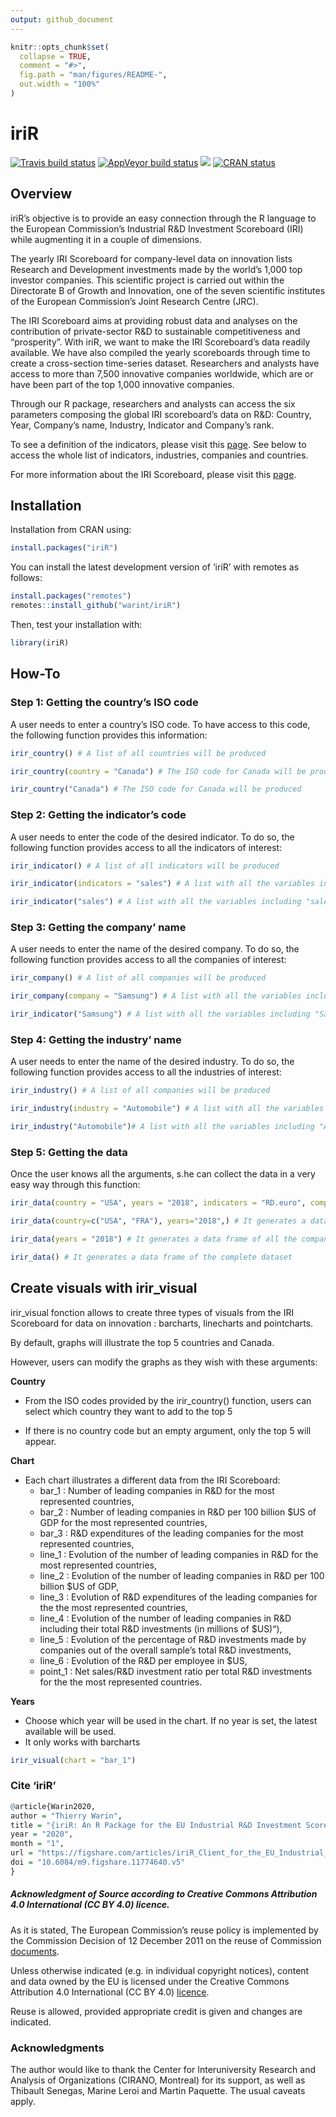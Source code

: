 ```yaml
---
output: github_document
---
```


<!-- README.md is generated from README.Rmd. Please edit that file -->

```r
knitr::opts_chunk$set(
  collapse = TRUE,
  comment = "#>",
  fig.path = "man/figures/README-",
  out.width = "100%"
)
```

# iriR


<!-- badges: start -->
[![Travis build status](https://travis-ci.org/warint/iriR.svg?branch=master)](https://travis-ci.org/warint/iriR)
[![AppVeyor build status](https://ci.appveyor.com/api/projects/status/github/warint/iriR?branch=master&svg=true)](https://ci.appveyor.com/project/warint/iriR)
[![](http://cranlogs.r-pkg.org/badges/grand-total/iriR?color=blue)](https://cran.r-project.org/package=iriR)
[![CRAN status](https://www.r-pkg.org/badges/version/iriR)](https://CRAN.R-project.org/package=iriR)
<!-- badges: end -->

## Overview

iriR's objective is to provide an easy connection through the R language to the European Commission's Industrial R&D Investment Scoreboard (IRI) while augmenting it in a couple of dimensions.
 
The yearly IRI Scoreboard for company-level data on innovation lists Research and Development investments made by the world's 1,000 top investor companies. This scientific project is carried out within the Directorate B of Growth and Innovation, one of the seven scientific institutes of the European Commission's Joint Research Centre (JRC).

The IRI Scoreboard aims at providing robust data and analyses on the contribution of private-sector R&D to sustainable competitiveness and "prosperity".  With iriR, we want to make the IRI Scoreboard's data readily available. We have also compiled the yearly scoreboards through time to create a cross-section time-series dataset. Researchers and analysts have access to more than 7,500 innovative companies worldwide, which are or have been part of the top 1,000 innovative companies.

Through our R package, researchers and analysts can access the six parameters composing the global IRI scoreboard's data on R&D: Country, Year, Company's name, Industry, Indicator and Company's rank.

To see a definition of the indicators, please visit this [page](https://iri.jrc.ec.europa.eu/sites/default/files/2019-12/SB2019_Final_18Dec2019_0.pdf). See below to access the whole list of indicators, industries, companies and countries.

For more information about the IRI Scoreboard, please visit this [page](https://iri.jrc.ec.europa.eu/home/).

## Installation

Installation from CRAN using:

```r
install.packages("iriR")
```

You can install the latest development version of 'iriR' with remotes as follows:

```r
install.packages("remotes")
remotes::install_github("warint/iriR")
```

Then, test your installation with: 

```r
library(iriR)
```

## How-To

### Step 1: Getting the country's ISO code

A user needs to enter a country's ISO code. To have access to this code, the following function provides this information:

```r
irir_country() # A list of all countries will be produced

irir_country(country = "Canada") # The ISO code for Canada will be produced

irir_country("Canada") # The ISO code for Canada will be produced
```

### Step 2: Getting the indicator's code

A user needs to enter the code of the desired indicator. To do so, the following function provides access to all the indicators of interest:

```r
irir_indicator() # A list of all indicators will be produced

irir_indicator(indicators = "sales") # A list with all the variables including "sales" will be produced

irir_indicator("sales") # A list with all the variables including "sales" will be produced
```

### Step 3: Getting the company' name

A user needs to enter the name of the desired company. To do so, the following function provides access to all the companies of interest:

```r
irir_company() # A list of all companies will be produced

irir_company(company = "Samsung") # A list with all the variables including "Samsung" will be produced

irir_indicator("Samsung") # A list with all the variables including "Samsung" will be produced
```

### Step 4: Getting the industry' name

A user needs to enter the name of the desired industry. To do so, the following function provides access to all the industries of interest:


```r
irir_industry() # A list of all companies will be produced

irir_industry(industry = "Automobile") # A list with all the variables including "Automobile" will be produced

irir_industry("Automobile")# A list with all the variables including "Automobile" will be produced
```



### Step 5: Getting the data

Once the user knows all the arguments, s.he can collect the data in a very easy way through this function:

```r
irir_data(country = "USA", years = "2018", indicators = "RD.euro", company = "FORD MOTOR", industry = "Automobiles & Parts", rank = 14)  # It generates a data frame of the overall IRI data for American company "FORD MOTOR" in 2018.

irir_data(country=c("USA", "FRA"), years="2018",) # It generates a data frame of all the companies data from all the industries for the USA and France in 2018.

irir_data(years = "2018") # It generates a data frame of all the companies data for from all the industries for all the countries in 2018.

irir_data() # It generates a data frame of the complete dataset
```

## Create visuals with irir_visual

irir_visual fonction allows to create three types of visuals from the IRI Scoreboard for data on innovation : barcharts, linecharts and pointcharts.

By default, graphs will illustrate the top 5 countries and Canada. 

However, users can modify the graphs as they wish with these arguments:

**Country**

- From the ISO codes provided by the irir_country() function, users can select which country they want to add to the top 5 

- If there is no country code but an empty argument, only the top 5 will appear.

**Chart**

- Each chart illustrates a different data from the IRI Scoreboard:
  - bar_1 : Number of leading companies in R&D for the most represented countries,
  - bar_2 : Number of leading companies in R&D per 100 billion $US of GDP for the most represented countries,
  - bar_3 : R&D expenditures of the leading companies for the most represented countries,
  - line_1 : Evolution of the number of leading companies in R&D for the most represented countries,
  - line_2 : Evolution of the number of leading companies in R&D per 100 billion $US of GDP,
  - line_3 : Evolution of R&D expenditures of the leading companies for the the most represented countries,
  - line_4 : Evolution of the number of leading companies in R&D including their total R&D investments (in millions of $US)"),
  - line_5 : Evolution of the percentage of R&D investments made by companies out of the overall sample's total R&D investments,
  - line_6 : Evolution of the R&D per employee in $US,
  - point_1 : Net sales/R&D investment ratio per total R&D investments for the the most represented countries.
  
**Years**  

- Choose which year will be used in the chart. If no year is set, the latest available will be used. 
- It only works with barcharts


```r
irir_visual(chart = "bar_1")
```

### Cite 'iriR'

```r
@article{Warin2020,
author = "Thierry Warin",
title = "{iriR: An R Package for the EU Industrial R&D Investment Scoreboard}",
year = "2020",
month = "1",
url = "https://figshare.com/articles/iriR_Client_for_the_EU_Industrial_Research_and_Industry_Scoreboard/11774640",
doi = "10.6084/m9.figshare.11774640.v5"
}
```

##### Acknowledgment of Source according to Creative Commons Attribution 4.0 International (CC BY 4.0) licence.

As it is stated, The European Commission's reuse policy is implemented by the Commission Decision of 12 December 2011 on the reuse of Commission [documents](https://eur-lex.europa.eu/legal-content/EN/TXT/?uri=CELEX:32011D0833).

Unless otherwise indicated (e.g. in individual copyright notices), content and data owned by the EU is licensed under the Creative Commons Attribution 4.0 International (CC BY 4.0) [licence](https://creativecommons.org/licenses/by/4.0/). 

Reuse is allowed, provided appropriate credit is given and changes are indicated.

### Acknowledgments

The author would like to thank the Center for Interuniversity Research and Analysis of Organizations (CIRANO, Montreal) for its support, as well as Thibault Senegas, Marine Leroi and Martin Paquette. The usual caveats apply.
